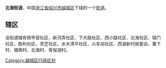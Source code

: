 '''北海街道'''，中国[[浙江省|浙江省]][[绍兴市|绍兴市]][[越城区|越城区]]下辖的一个[[街道_(行政区划)|街道]]。

==辖区==
该街道辖有铁甲营社区、新河弄社区、下大路社区、西小路社区、北海社区、辕门社区、胜利社区、灵芝社区、水木清华社区、火车站社区、西湖新村居委会、寨下村、塘南村、北海村、青甸湖村。

{{越城区行政区划}}
[[Category:越城区行政区划|Category:越城区行政区划]]